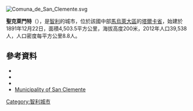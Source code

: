 [[Image:Comuna_de_San_Clemente.svg|right]]
{{Coord|35|33|S|71|29|W|display=title}}

'''聖克萊門特'''（{{lang-es|San Clemente}}），是[[智利|智利]]的城市，位於該國中部[[馬烏萊大區|馬烏萊大區]]的[[塔爾卡省|塔爾卡省]]，始建於1891年12月22日，面積4,503.5平方公里，海拔高度200米，2012年人口39,538人，人口密度每平方公里8.8人。

==參考資料==
*{{Cite web |url = http://www.sanclemente.cl |title = Asociación Chilena de Municipalidades |accessdate = 22 January 2011 |language = es |archive-url = https://web.archive.org/web/20100420160501/http://www.sanclemente.cl/ |archive-date = 2010-04-20 |dead-url = yes }}
*{{Cite web |url=http://www.sanclemente.cl |title=Municipality of San Clemente |accessdate=22 January 2011 |language=es |archive-url=https://web.archive.org/web/20100420160501/http://www.sanclemente.cl/ |archive-date=2010-04-20 |dead-url=yes }}
*{{cite web |url= http://www.ine.cl/canales/chile_estadistico/censos_poblacion_vivienda/censo_pobl_vivi.php |title= National Statistics Institute |accessdate= 29 August 2010 |language= es |archive-date= 2018-12-25 |archive-url= https://web.archive.org/web/20181225074911/http://www.ine.cl/error-404?aspxerrorpath=%2Fcanales%2Fchile_estadistico%2Fcensos_poblacion_vivienda%2Fcenso_pobl_vivi.php |dead-url= no }}
*[https://web.archive.org/web/20100420160501/http://www.sanclemente.cl/ Municipality of San Clemente]

{{Chile-geo-stub}}
[[Category:智利城市|Category:智利城市]]